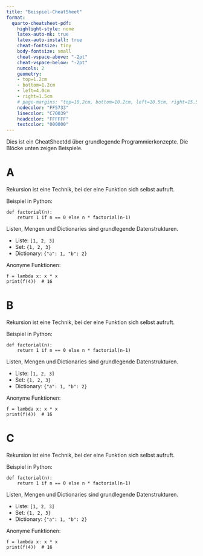 ---
title: "Beispiel-CheatSheet"
format:
  quarto-cheatsheet-pdf:
    highlight-style: none
    latex-auto-mk: true
    latex-auto-install: true
    cheat-fontsize: tiny
    body-fontsize: small
    cheat-vspace-above: "-2pt"
    cheat-vspace-below: "-2pt"
    numcols: 2
    geometry:
    - top=1.2cm
    - bottom=1.2cm
    - left=4.0cm
    - right=1.5cm
    # page-margins: "top=10.2cm, bottom=10.2cm, left=10.5cm, right=15.5cm"
    nodecolor: "FF5733"
    linecolor: "C70039"
    headcolor: "FFFFFF"
    textcolor: "000000"
---


Dies ist ein CheatSheetdd über grundlegende Programmierkonzepte. Die Blöcke unten zeigen Beispiele.

# A

::: {.cheat title="Rekursion"}
Rekursion ist eine Technik, bei der eine Funktion sich selbst aufruft.

Beispiel in Python:

```
def factorial(n):
    return 1 if n == 0 else n * factorial(n-1)
```
:::


::: {.cheat title="Datenstrukturen"}
Listen, Mengen und Dictionaries sind grundlegende Datenstrukturen.

- Liste: `[1, 2, 3]`
- Set: `{1, 2, 3}`
- Dictionary: `{"a": 1, "b": 2}`
:::

::: {.cheat title="Lambda-Funktionen"}
Anonyme Funktionen:

```
f = lambda x: x * x
print(f(4))  # 16
```
:::

# B

::: {.cheat title="Rekursion"}
Rekursion ist eine Technik, bei der eine Funktion sich selbst aufruft.

Beispiel in Python:

```
def factorial(n):
    return 1 if n == 0 else n * factorial(n-1)
```
:::


::: {.cheat title="Datenstrukturen"}
Listen, Mengen und Dictionaries sind grundlegende Datenstrukturen.

- Liste: `[1, 2, 3]`
- Set: `{1, 2, 3}`
- Dictionary: `{"a": 1, "b": 2}`
:::

::: {.cheat title="Lambda-Funktionen"}
Anonyme Funktionen:

```
f = lambda x: x * x
print(f(4))  # 16
```
:::

# C

::: {.cheat title="Rekursion"}
Rekursion ist eine Technik, bei der eine Funktion sich selbst aufruft.

Beispiel in Python:

```
def factorial(n):
    return 1 if n == 0 else n * factorial(n-1)
```
:::


::: {.cheat title="Datenstrukturen"}
Listen, Mengen und Dictionaries sind grundlegende Datenstrukturen.

- Liste: `[1, 2, 3]`
- Set: `{1, 2, 3}`
- Dictionary: `{"a": 1, "b": 2}`
:::

::: {.cheat title="Lambda-Funktionen"}
Anonyme Funktionen:

```
f = lambda x: x * x
print(f(4))  # 16
```
:::
